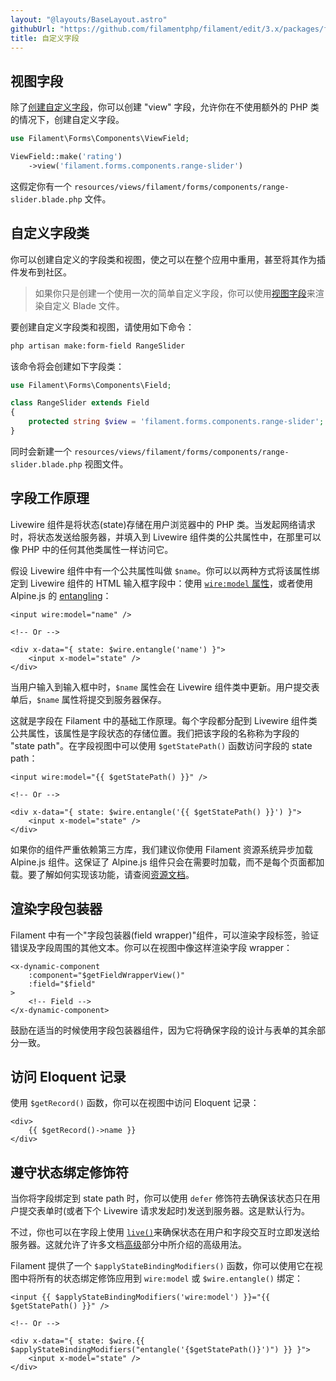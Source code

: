 ```yaml
---
layout: "@layouts/BaseLayout.astro"
githubUrl: "https://github.com/filamentphp/filament/edit/3.x/packages/forms/docs/03-fields/19-custom.md"
title: 自定义字段
---
```


## 视图字段

除了[创建自定义字段](custom)，你可以创建 "view" 字段，允许你在不使用额外的 PHP 类的情况下，创建自定义字段。

```php
use Filament\Forms\Components\ViewField;

ViewField::make('rating')
    ->view('filament.forms.components.range-slider')
```

这假定你有一个 `resources/views/filament/forms/components/range-slider.blade.php` 文件。

## 自定义字段类

你可以创建自定义的字段类和视图，使之可以在整个应用中重用，甚至将其作为插件发布到社区。

> 如果你只是创建一个使用一次的简单自定义字段，你可以使用[视图字段](#视图字段)来渲染自定义 Blade 文件。

要创建自定义字段类和视图，请使用如下命令：

```bash
php artisan make:form-field RangeSlider
```

该命令将会创建如下字段类：

```php
use Filament\Forms\Components\Field;

class RangeSlider extends Field
{
    protected string $view = 'filament.forms.components.range-slider';
}
```

同时会新建一个 `resources/views/filament/forms/components/range-slider.blade.php` 视图文件。

## 字段工作原理

Livewire 组件是将状态(state)存储在用户浏览器中的 PHP 类。当发起网络请求时，将状态发送给服务器，并填入到 Livewire 组件类的公共属性中，在那里可以像 PHP 中的任何其他类属性一样访问它。

假设 Livewire 组件中有一个公共属性叫做 `$name`。你可以以两种方式将该属性绑定到 Livewire 组件的 HTML 输入框字段中：使用 [`wire:model` 属性](https://livewire.laravel.com/docs/properties#data-binding)，或者使用 Alpine.js 的 [entangling](https://livewire.laravel.com/docs/2.x/alpine-js#sharing-state)：

```blade
<input wire:model="name" />

<!-- Or -->

<div x-data="{ state: $wire.entangle('name') }">
    <input x-model="state" />
</div>
```

当用户输入到输入框中时，`$name` 属性会在 Livewire 组件类中更新。用户提交表单后，`$name` 属性将提交到服务器保存。

这就是字段在 Filament 中的基础工作原理。每个字段都分配到 Livewire 组件类公共属性，该属性是字段状态的存储位置。我们把该字段的名称称为字段的 "state path"。在字段视图中可以使用 `$getStatePath()` 函数访问字段的 state path：

```blade
<input wire:model="{{ $getStatePath() }}" />

<!-- Or -->

<div x-data="{ state: $wire.entangle('{{ $getStatePath() }}') }">
    <input x-model="state" />
</div>
```

如果你的组件严重依赖第三方库，我们建议你使用 Filament 资源系统异步加载 Alpine.js 组件。这保证了 Alpine.js 组件只会在需要时加载，而不是每个页面都加载。要了解如何实现该功能，请查阅[资源文档](../support/assets#异步-alpinejs-组件)。

## 渲染字段包装器

Filament 中有一个"字段包装器(field wrapper)"组件，可以渲染字段标签，验证错误及字段周围的其他文本。你可以在视图中像这样渲染字段 wrapper：

```blade
<x-dynamic-component
    :component="$getFieldWrapperView()"
    :field="$field"
>
    <!-- Field -->
</x-dynamic-component>
```

鼓励在适当的时候使用字段包装器组件，因为它将确保字段的设计与表单的其余部分一致。

## 访问 Eloquent 记录

使用 `$getRecord()` 函数，你可以在视图中访问 Eloquent 记录：

```blade
<div>
    {{ $getRecord()->name }}
</div>
```

## 遵守状态绑定修饰符

当你将字段绑定到 state path 时，你可以使用 `defer` 修饰符去确保该状态只在用户提交表单时(或者下个 Livewire 请求发起时)发送到服务器。这是默认行为。

不过，你也可以在字段上使用 [`live()`](../advanced#the-basics-of-reactivity)来确保状态在用户和字段交互时立即发送给服务器。这就允许了许多文档[高级](../advanced)部分中所介绍的高级用法。

Filament 提供了一个 `$applyStateBindingModifiers()` 函数，你可以使用它在视图中将所有的状态绑定修饰应用到 `wire:model` 或 `$wire.entangle()` 绑定： 

```blade
<input {{ $applyStateBindingModifiers('wire:model') }}="{{ $getStatePath() }}" />

<!-- Or -->

<div x-data="{ state: $wire.{{ $applyStateBindingModifiers("entangle('{$getStatePath()}')") }} }">
    <input x-model="state" />
</div>
```
